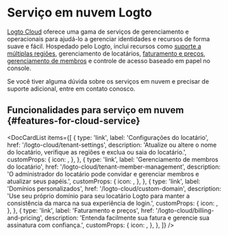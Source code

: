
# Serviço em nuvem Logto

[Logto Cloud](https://cloud.logto.io) oferece uma gama de serviços de gerenciamento e operacionais para ajudá-lo a gerenciar identidades e recursos de forma suave e fácil. Hospedado pelo Logto, inclui recursos como [suporte a múltiplas regiões](/logto-cloud/tenant-settings#tenant-region), gerenciamento de locatários, [faturamento e preços](/logto-cloud/billing-and-pricing), [gerenciamento de membros](/logto-cloud/tenant-member-management) e controle de acesso baseado em papel no console.

Se você tiver alguma dúvida sobre os serviços em nuvem e precisar de suporte adicional, entre em contato conosco.

## Funcionalidades para serviço em nuvem \{#features-for-cloud-service}

<DocCardList
  items={[
    {
      type: 'link',
      label: 'Configurações do locatário',
      href: '/logto-cloud/tenant-settings',
      description:
        'Atualize ou altere o nome do locatário, verifique as regiões e exclua ou saia do locatário.',
      customProps: {
        icon: <TenantSettings />,
      },
    },
    {
      type: 'link',
      label: 'Gerenciamento de membros do locatário',
      href: '/logto-cloud/tenant-member-management',
      description:
        'O administrador do locatário pode convidar e gerenciar membros e atualizar seus papéis.',
      customProps: {
        icon: <TenantMemberManagement />,
      },
    },
    {
      type: 'link',
      label: 'Domínios personalizados',
      href: '/logto-cloud/custom-domain',
      description:
        'Use seu próprio domínio para seu locatário Logto para manter a consistência da marca na sua experiência de login.',
      customProps: {
        icon: <CustomDomains />,
      },
    },
    {
      type: 'link',
      label: 'Faturamento e preços',
      href: '/logto-cloud/billing-and-pricing',
      description: 'Entenda facilmente sua fatura e gerencie sua assinatura com confiança.',
      customProps: {
        icon: <PricingAndBilling />,
      },
    },
  ]}
/>
